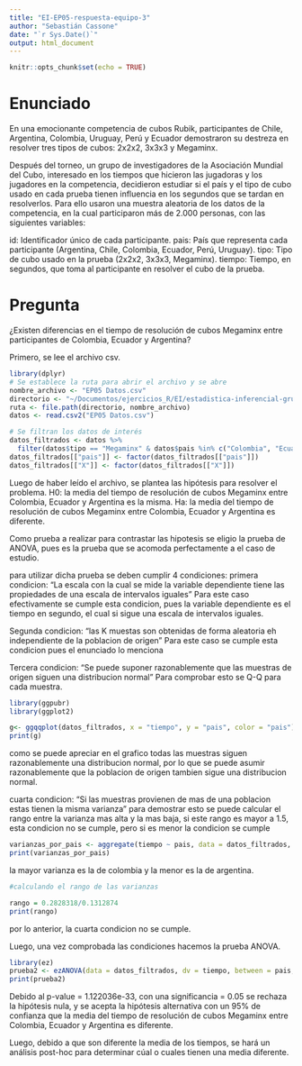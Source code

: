 ```yaml
---
title: "EI-EP05-respuesta-equipo-3"
author: "Sebastián Cassone"
date: "`r Sys.Date()`"
output: html_document
---
```


```r
knitr::opts_chunk$set(echo = TRUE)
```

# Enunciado

En una emocionante competencia de cubos Rubik, participantes de Chile, Argentina, Colombia, Uruguay, Perú y Ecuador demostraron su destreza en resolver tres tipos de cubos: 2x2x2, 3x3x3 y Megaminx.

Después del torneo, un grupo de investigadores de la Asociación Mundial del Cubo, interesado en los tiempos que hicieron las jugadoras y los jugadores en la competencia, decidieron estudiar si el país y el tipo de cubo usado en cada prueba tienen influencia en los segundos que se tardan en resolverlos. Para ello usaron una muestra aleatoria de los datos de la competencia, en la cual participaron más de 2.000 personas, con las siguientes variables:

id: Identificador único de cada participante.
pais: País que representa cada participante (Argentina, Chile, Colombia, Ecuador, Perú, Uruguay).
tipo: Tipo de cubo usado en la prueba (2x2x2, 3x3x3, Megaminx).
tiempo: Tiempo, en segundos, que toma al participante en resolver el cubo de la prueba.

# Pregunta
¿Existen diferencias en el tiempo de resolución de cubos Megaminx entre participantes de Colombia, Ecuador y Argentina?

Primero, se lee el archivo csv.

```r
library(dplyr)
# Se establece la ruta para abrir el archivo y se abre
nombre_archivo <- "EP05 Datos.csv"
directorio <- "~/Documentos/ejercicios_R/EI/estadistica-inferencial-grupo-3/trabajo 3/"
ruta <- file.path(directorio, nombre_archivo)
datos <- read.csv2("EP05 Datos.csv")

# Se filtran los datos de interés
datos_filtrados <- datos %>%
  filter(datos$tipo == "Megaminx" & datos$pais %in% c("Colombia", "Ecuador", "Argentina"))
datos_filtrados[["pais"]] <- factor(datos_filtrados[["pais"]])
datos_filtrados[["X"]] <- factor(datos_filtrados[["X"]])

```

Luego de haber leído el archivo, se plantea las hipótesis para resolver el problema.
H0: la media del tiempo de resolución de cubos Megaminx entre Colombia, Ecuador y Argentina es la misma.
Ha: la media del tiempo de resolución de cubos Megaminx entre Colombia, Ecuador y Argentina es diferente.

Como prueba a realizar para contrastar las hipotesis se eligio la prueba de ANOVA, pues es la prueba que se acomoda perfectamente a el caso de estudio.

para utilizar dicha prueba se deben cumplir 4 condiciones:
primera condicion: "La escala con la cual se mide la variable dependiente tiene las propiedades de una escala de intervalos iguales"
Para este caso efectivamente se cumple esta condicion, pues la variable dependiente es el tiempo en segundo, el cual si sigue una escala de intervalos iguales.

Segunda condicion: "las K muestas son obtenidas de forma aleatoria eh independiente de la poblacion de origen"
Para este caso se cumple esta condicion pues el enunciado lo menciona

Tercera condicion: "Se puede suponer razonablemente que las muestras de origen siguen una distribucion normal"
Para comprobar esto se Q-Q para cada muestra.
```r
library(ggpubr)
library(ggplot2)

g<- ggqqplot(datos_filtrados, x = "tiempo", y = "pais", color = "pais")
print(g)
```
como se puede apreciar en el grafico todas las muestras siguen razonablemente una distribucion normal, por lo que se puede asumir razonablemente que la poblacion de origen tambien sigue una distribucion normal.

cuarta condicion: "Si las muestras provienen de mas de una poblacion estas tienen la misma varianza"
para demostrar esto se puede calcular el rango entre la varianza mas alta y la mas baja, si este rango es mayor a 1.5, esta condicion no se cumple, pero si es menor la condicion se cumple

```r
varianzas_por_pais <- aggregate(tiempo ~ pais, data = datos_filtrados, FUN = var)
print(varianzas_por_pais)
```

la mayor varianza es la de colombia y la menor es la de argentina.
```r
#calculando el rango de las varianzas

rango = 0.2828318/0.1312874
print(rango)
```
por lo anterior, la cuarta condicion no se cumple.

Luego, una vez comprobada las condiciones hacemos la prueba ANOVA.
```r
library(ez)
prueba2 <- ezANOVA(data = datos_filtrados, dv = tiempo, between = pais, wid = X, return_aov = TRUE)
print(prueba2)
```
Debido al p-value = 1.122036e-33, con una significancia = 0.05 se rechaza la hipótesis nula, y se acepta la hipótesis alternativa con un 95% de confianza que la media del tiempo de resolución de cubos Megaminx entre Colombia, Ecuador y Argentina es diferente.

Luego, debido a que son diferente la media de los tiempos, se hará un análisis post-hoc para determinar cúal o cuales tienen una media diferente.
